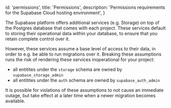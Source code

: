 
  id: 'permissions',
  title: 'Permissions',
  description: 'Permissions requirements for the Supabase Cloud hosting environment',
}

The Supabase platform offers additional services (e.g. Storage) on top of the Postgres database that comes with each project. These services default to storing their operational data within your database, to ensure that you retain complete control over it.

However, these services assume a base level of access to their data, in order to e.g. be able to run migrations over it. Breaking these assumptions runs the risk of rendering these services inoperational for your project:

- all entitites under the `storage` schema are owned by `supabase_storage_admin`
- all entitites under the `auth` schema are owned by `supabase_auth_admin`

It is possible for violations of these assumptions to not cause an immediate outage, but take effect at a later time when a newer migration becomes available.


